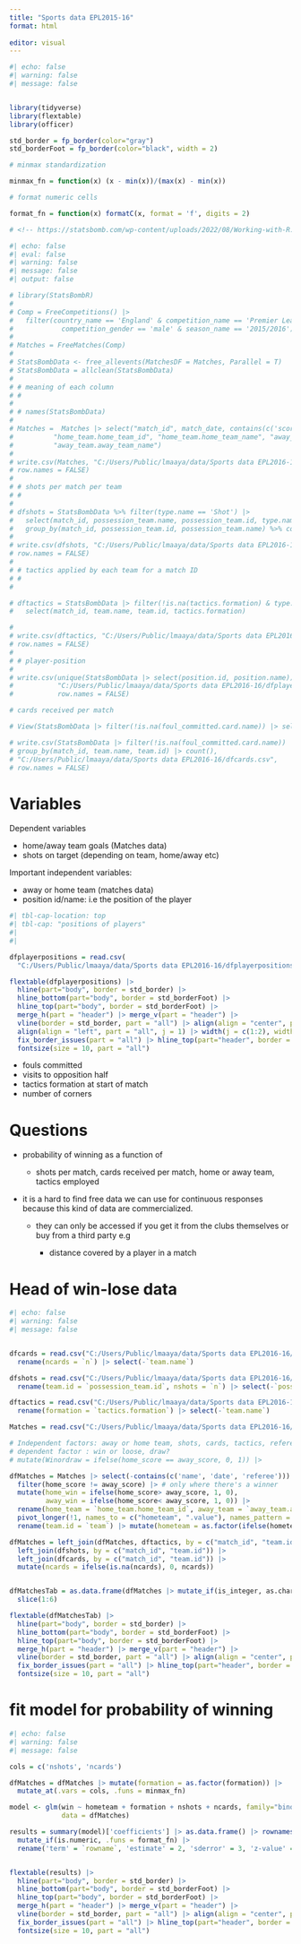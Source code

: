 ```yaml
---
title: "Sports data EPL2015-16"
format: html
  
editor: visual
---
```


```r
#| echo: false
#| warning: false
#| message: false


library(tidyverse)
library(flextable)
library(officer)

std_border = fp_border(color="gray")
std_borderFoot = fp_border(color="black", width = 2)

# minmax standardization

minmax_fn = function(x) (x - min(x))/(max(x) - min(x))

# format numeric cells

format_fn = function(x) formatC(x, format = 'f', digits = 2)

```



```r

# <!-- https://statsbomb.com/wp-content/uploads/2022/08/Working-with-R.pdf -->

#| echo: false
#| eval: false
#| warning: false
#| message: false
#| output: false

# library(StatsBombR)
# 
# Comp = FreeCompetitions() |> 
#   filter(country_name == 'England' & competition_name == 'Premier League' &
#            competition_gender == 'male' & season_name == '2015/2016')
# 
# Matches = FreeMatches(Comp) 
# 
# StatsBombData <- free_allevents(MatchesDF = Matches, Parallel = T)
# StatsBombData = allclean(StatsBombData) 
# 
# # meaning of each column
# # 
# 
# # names(StatsBombData)
# 
# Matches =  Matches |> select("match_id", match_date, contains(c('score')), "referee.name", "referee.id", 
#          "home_team.home_team_id", "home_team.home_team_name", "away_team.away_team_id", 
#          "away_team.away_team_name") 
# 
# write.csv(Matches, "C:/Users/Public/lmaaya/data/Sports data EPL2016-16/Matches.csv", 
# row.names = FALSE)
# 
# # shots per match per team
# # 
# 
# dfshots = StatsBombData %>% filter(type.name == 'Shot') |> 
#   select(match_id, possession_team.name, possession_team.id, type.name) %>% 
#   group_by(match_id, possession_team.id, possession_team.name) %>% count()
#   
# write.csv(dfshots, "C:/Users/Public/lmaaya/data/Sports data EPL2016-16/dfshots.csv", 
# row.names = FALSE)
# 
# # tactics applied by each team for a match ID
# #   
# 

# dftactics = StatsBombData |> filter(!is.na(tactics.formation) & type.name=='Starting XI') %>%
#   select(match_id, team.name, team.id, tactics.formation)

# 
# write.csv(dftactics, "C:/Users/Public/lmaaya/data/Sports data EPL2016-16/dftactics.csv", 
# row.names = FALSE)
# 
# # player-position
# 
# write.csv(unique(StatsBombData |> select(position.id, position.name)), 
#           "C:/Users/Public/lmaaya/data/Sports data EPL2016-16/dfplayerpositions.csv",
#           row.names = FALSE)

# cards received per match

# View(StatsBombData |> filter(!is.na(foul_committed.card.name)) |> select(match_id, team.name, possession_team.name, possession, bad_behaviour.card.name, foul_committed.card.name))

# write.csv(StatsBombData |> filter(!is.na(foul_committed.card.name)) |>
# group_by(match_id, team.name, team.id) |> count(),
# "C:/Users/Public/lmaaya/data/Sports data EPL2016-16/dfcards.csv",
# row.names = FALSE)


```

# Variables

Dependent variables

- home/away team goals (Matches data)
- shots on target (depending on team, home/away etc)

Important independent variables:

-   away or home team (matches data)
-   position id/name: i.e the position of the player

```r


#| tbl-cap-location: top
#| tbl-cap: "positions of players"
#| 
#| 

dfplayerpositions = read.csv(
  "C:/Users/Public/lmaaya/data/Sports data EPL2016-16/dfplayerpositions.csv")

flextable(dfplayerpositions) |> 
  hline(part="body", border = std_border) |> 
  hline_bottom(part="body", border = std_borderFoot) |> 
  hline_top(part="body", border = std_borderFoot) |> 
  merge_h(part = "header") |> merge_v(part = "header") |> 
  vline(border = std_border, part = "all") |> align(align = "center", part = "all") |> 
  align(align = "left", part = "all", j = 1) |> width(j = c(1:2), width = c(0.75, 1.5)) |>
  fix_border_issues(part = "all") |> hline_top(part="header", border = std_borderFoot) |> 
  fontsize(size = 10, part = "all")


```

-   fouls committed
-   visits to opposition half
-   tactics formation at start of match
-   number of corners

# Questions

* probability of winning as a function of 

  * shots per match, cards received per match, home or away team, tactics employed

* it is a hard to find free data we can use for continuous responses because this kind of data are commercialized. 

  * they can only be accessed if you get it from the clubs themselves or buy from a third party e.g

      * distance covered by a player in a match

# Head of win-lose data

```r
#| echo: false
#| warning: false
#| message: false


dfcards = read.csv("C:/Users/Public/lmaaya/data/Sports data EPL2016-16/dfcards.csv") |>
  rename(ncards = `n`) |> select(-`team.name`)

dfshots = read.csv("C:/Users/Public/lmaaya/data/Sports data EPL2016-16/dfshots.csv") |>
  rename(team.id = `possession_team.id`, nshots = `n`) |> select(-`possession_team.name`)

dftactics = read.csv("C:/Users/Public/lmaaya/data/Sports data EPL2016-16/dftactics.csv") |>
  rename(formation = `tactics.formation`) |> select(-`team.name`)

Matches = read.csv("C:/Users/Public/lmaaya/data/Sports data EPL2016-16/Matches.csv")

# Independent factors: away or home team, shots, cards, tactics, referee
# dependent factor : win or loose, draw?
# mutate(Winordraw = ifelse(home_score == away_score, 0, 1)) |>

dfMatches = Matches |> select(-contains(c('name', 'date', 'referee'))) |>
  filter(home_score != away_score) |> # only where there's a winner
  mutate(home_win = ifelse(home_score> away_score, 1, 0), 
         away_win = ifelse(home_score< away_score, 1, 0)) |>
  rename(home_team = `home_team.home_team_id`, away_team = `away_team.away_team_id`) |>
  pivot_longer(!1, names_to = c("hometeam", ".value"), names_pattern = "(.+)_(.+)") |>
  rename(team.id = `team`) |> mutate(hometeam = as.factor(ifelse(hometeam=='home', 1, 0)))

dfMatches = left_join(dfMatches, dftactics, by = c("match_id", "team.id")) |>
  left_join(dfshots, by = c("match_id", "team.id")) |> 
  left_join(dfcards, by = c("match_id", "team.id")) |> 
  mutate(ncards = ifelse(is.na(ncards), 0, ncards))


dfMatchesTab = as.data.frame(dfMatches |> mutate_if(is_integer, as.character)) |>
  slice(1:6)

flextable(dfMatchesTab) |> 
  hline(part="body", border = std_border) |> 
  hline_bottom(part="body", border = std_borderFoot) |> 
  hline_top(part="body", border = std_borderFoot) |> 
  merge_h(part = "header") |> merge_v(part = "header") |> 
  vline(border = std_border, part = "all") |> align(align = "center", part = "all") |> 
  fix_border_issues(part = "all") |> hline_top(part="header", border = std_borderFoot) |> 
  fontsize(size = 10, part = "all")

```

# fit model for probability of winning

```r
#| echo: false
#| warning: false
#| message: false

cols = c('nshots', 'ncards')

dfMatches = dfMatches |> mutate(formation = as.factor(formation)) |> 
  mutate_at(.vars = cols, .funs = minmax_fn)

model <- glm(win ~ hometeam + formation + nshots + ncards, family="binomial", 
             data = dfMatches)

results = summary(model)['coefficients'] |> as.data.frame() |> rownames_to_column() |>
  mutate_if(is.numeric, .funs = format_fn) |> 
  rename('term' = `rowname`, 'estimate' = 2, 'sderror' = 3, 'z-value' = 4, 'p-value' = 5)


flextable(results) |> 
  hline(part="body", border = std_border) |> 
  hline_bottom(part="body", border = std_borderFoot) |> 
  hline_top(part="body", border = std_borderFoot) |> 
  merge_h(part = "header") |> merge_v(part = "header") |> 
  vline(border = std_border, part = "all") |> align(align = "center", part = "all") |> 
  fix_border_issues(part = "all") |> hline_top(part="header", border = std_borderFoot) |> 
  fontsize(size = 10, part = "all")

```

